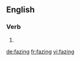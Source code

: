 
==English==

===Verb===
{{head|en}}

# {{present participle of|faze}}

[[de:fazing]]
[[fr:fazing]]
[[vi:fazing]]